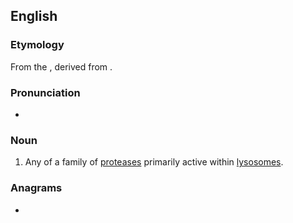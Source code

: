 ==English==

===Etymology===
From the {{etyl|de|en}} {{m|de|Kathepsin}}, derived from {{etyl|grc|en}} {{m|grc|καθέψω||boil down}}.

===Pronunciation===
* {{IPA|kəˈθɛpsɪn|lang=en}}

===Noun===
{{en-noun}}
{{wikipedia}}

# {{lb|en|protein}} Any of a family of [[protease]]s primarily active within [[lysosome]]s.

===Anagrams===
* {{l|en|thin space}}